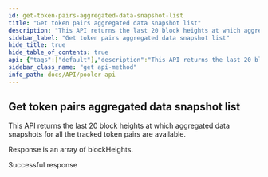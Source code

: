 ```yaml
---
id: get-token-pairs-aggregated-data-snapshot-list
title: "Get token pairs aggregated data snapshot list"
description: "This API returns the last 20 block heights at which aggregated data snapshots for all the tracked token pairs are available."
sidebar_label: "Get token pairs aggregated data snapshot list"
hide_title: true
hide_table_of_contents: true
api: {"tags":["default"],"description":"This API returns the last 20 block heights at which aggregated data snapshots for all the tracked token pairs are available.\n\nResponse is an array of blockHeights.","security":[{"api_key":[]}],"responses":{"200":{"description":"Successful response"}},"method":"get","path":"/v2-pairs/snapshots","servers":[{"url":"https://uniswapv2-ethindia.powerloom.io/api/","description":"Uniswap V2"},{"url":"https://quickswap-ethindia.powerloom.io/api/","description":"Quickswap"},{"url":"https://sushiswap-ethindia.powerloom.io/api/","description":"Sushiswap"}],"securitySchemes":{"api_key":{"type":"apiKey","name":"X-API-Key","in":"header"}},"info":{"title":"Pooler API","version":"1.0.0"},"postman":{"name":"Get token pairs aggregated data snapshot list","description":{"content":"This API returns the last 20 block heights at which aggregated data snapshots for all the tracked token pairs are available.\n\nResponse is an array of blockHeights.","type":"text/plain"},"url":{"path":["v2-pairs","snapshots"],"host":["{{baseUrl}}"],"query":[],"variable":[]},"method":"GET","auth":{"type":"apikey","apikey":[{"type":"any","value":"X-API-Key","key":"key"},{"type":"any","value":"<API Key>","key":"value"},{"type":"any","value":"header","key":"in"}]}}}
sidebar_class_name: "get api-method"
info_path: docs/API/pooler-api
---
```



## Get token pairs aggregated data snapshot list



This API returns the last 20 block heights at which aggregated data snapshots for all the tracked token pairs are available.

Response is an array of blockHeights.

<div><ApiTabs><TabItem label={"200"} value={"200"}><div>

Successful response

</div><div></div></TabItem></ApiTabs></div>
      
